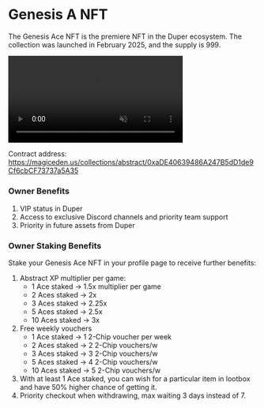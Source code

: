 # Genesis A NFT

The Genesis Ace NFT is the premiere NFT in the Duper ecosystem. The collection was launched in February 2025, and the supply is 999.

<div style={{ display: 'flex', justifyContent: 'center', marginTop: '1rem' }}>
  <video width="70%" controls autoPlay muted loop>
    <source src="/Genesis-Ace-video.mp4" type="video/mp4" />
    Your browser does not support the video tag.
  </video>
</div>

Contract address: https://magiceden.us/collections/abstract/0xaDE40639486A247B5dD1de9Cf6cbCF73737a5A35

### Owner Benefits

1. VIP status in Duper
2. Access to exclusive Discord channels and priority team support
3. Priority in future assets from Duper

### Owner Staking Benefits

Stake your Genesis Ace NFT in your profile page to receive further benefits:

1. Abstract XP multiplier per game:
   - 1 Ace staked -> 1.5x multiplier per game
   - 2 Aces staked -> 2x
   - 3 Aces staked -> 2.25x
   - 5 Aces staked -> 2.5x
   - 10 Aces staked -> 3x
2. Free weekly vouchers
   - 1 Ace staked -> 1 2-Chip voucher per week
   - 2 Aces staked -> 2 2-Chip vouchers/w
   - 3 Aces staked -> 3 2-Chip vouchers/w
   - 5 Aces staked -> 4 2-Chip vouchers/w
   - 10 Aces staked -> 5 2-Chip vouchers/w
3. With at least 1 Ace staked, you can wish for a particular item in lootbox and have 50% higher chance of getting it.
4. Priority checkout when withdrawing, max waiting 3 days instead of 7.